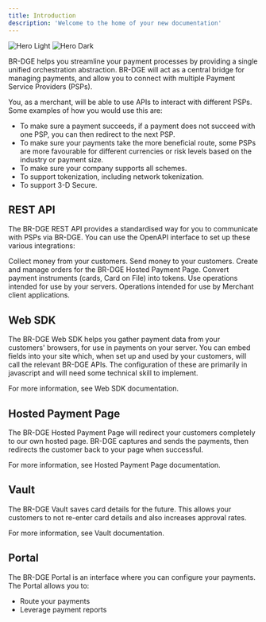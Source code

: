 ```yaml
---
title: Introduction
description: 'Welcome to the home of your new documentation'
---
```


<img
  className="block dark:hidden"
  src="/images/hero-light.svg"
  alt="Hero Light"
/>
<img
  className="hidden dark:block"
  src="/images/hero-dark.svg"
  alt="Hero Dark"
/>

BR-DGE helps you streamline your payment processes by providing a single unified orchestration abstraction. BR-DGE will act as a central bridge for managing payments, and allow you to connect with multiple Payment Service Providers (PSPs). 

You, as a merchant, will be able to use APIs to interact with different PSPs. Some examples of how you would use this are:
* To make sure a payment succeeds, if a payment does not succeed with one PSP, you can then redirect to the next PSP. 
* To make sure your payments take the more beneficial route, some PSPs are more favourable for different currencies or risk levels based on the industry or payment size.
* To make sure your company supports all schemes.
* To support tokenization, including network tokenization.
* To support 3-D Secure.


## REST API 

The BR-DGE REST API provides a standardised way for you to communicate with PSPs via BR-DGE. You can use the OpenAPI interface to set up these various integrations:

<CardGroup cols={2}>
  <Card
    title="Payments"
    icon="code"
    href="https://mintlify.com/docs/quickstart"
  >
    Collect money from your customers.
  </Card>
  <Card
    title="Payouts"
    icon="code"
    href="https://mintlify.com/docs/development"
  >
    Send money to your customers.
  </Card>
  <Card
    title="Orders"
    icon="code"
    href="https://mintlify.com/docs/development"
  >
    Create and manage orders for the BR-DGE Hosted Payment Page.
  </Card>
  <Card
    title="Payment Instrument Tokenization"
    icon="code"
    href="https://mintlify.com/docs/development"
  >
    Convert payment instruments (cards, Card on File) into tokens.
  </Card>
  <Card
    title="Merchant Server"
    icon="code"
    href="https://mintlify.com/docs/development"
  >
    Use operations intended for use by your servers.
  </Card>
  <Card
    title="Merchant Client Application"
    icon="code"
    href="https://mintlify.com/docs/development"
  >
    Operations intended for use by Merchant client applications.
  </Card>
</CardGroup>

## Web SDK

The BR-DGE Web SDK helps you gather payment data from your customers' browsers, for use in payments on your server. You can embed fields into your site which, when set up and used by your customers, will call the relevant BR-DGE APIs. The configuration of these are primarily in javascript and will need some technical skill to implement.

For more information, see Web SDK documentation.

## Hosted Payment Page
The BR-DGE Hosted Payment Page will redirect your customers completely to our own hosted page. BR-DGE captures and sends the payments, then redirects the customer back to your page when successful. 

For more information, see Hosted Payment Page documentation.

## Vault
The BR-DGE Vault saves card details for the future. This allows your customers to not re-enter card details and also increases approval rates.

For more information, see Vault documentation.

## Portal

The BR-DGE Portal is an interface where you can configure your payments. The Portal allows you to:
* Route your payments 
* Leverage payment reports

